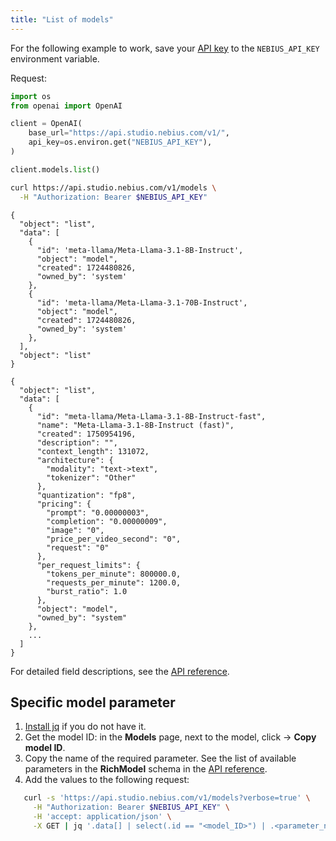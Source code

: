 ```yaml
---
title: "List of models"
---
```


For the following example to work, save your [API key](https://docs.nebius.com/studio/api/authentication) to the `NEBIUS_API_KEY` environment variable.

Request:

<CodeGroup>

```python Phyton
import os
from openai import OpenAI

client = OpenAI(
    base_url="https://api.studio.nebius.com/v1/",
    api_key=os.environ.get("NEBIUS_API_KEY"),
)

client.models.list()
```


```bash cURL
curl https://api.studio.nebius.com/v1/models \
  -H "Authorization: Bearer $NEBIUS_API_KEY"
```

</CodeGroup>

<Accordion title="Response">
  <CodeGroup>

  ```Non-verbose Non-verbose
  {
    "object": "list",
    "data": [
      {
        "id": 'meta-llama/Meta-Llama-3.1-8B-Instruct',
        "object": "model",
        "created": 1724480826,
        "owned_by": 'system'
      },
      {
        "id": 'meta-llama/Meta-Llama-3.1-70B-Instruct',
        "object": "model",
        "created": 1724480826,
        "owned_by": 'system'
      },
    ],
    "object": "list"
  }
  ```

  
  ```Verbose Verbose
  {
    "object": "list",
    "data": [
      {
        "id": "meta-llama/Meta-Llama-3.1-8B-Instruct-fast",
        "name": "Meta-Llama-3.1-8B-Instruct (fast)",
        "created": 1750954196,
        "description": "",
        "context_length": 131072,
        "architecture": {
          "modality": "text->text",
          "tokenizer": "Other"
        },
        "quantization": "fp8",
        "pricing": {
          "prompt": "0.00000003",
          "completion": "0.00000009",
          "image": "0",
          "price_per_video_second": "0",
          "request": "0"
        },
        "per_request_limits": {
          "tokens_per_minute": 800000.0,
          "requests_per_minute": 1200.0,
          "burst_ratio": 1.0
        },
        "object": "model",
        "owned_by": "system"
      },
      ...
    ]
  }
  ```

  </CodeGroup>
</Accordion>

For detailed field descriptions, see the [API reference](https://studio.nebius.com/api-reference).

## **Specific model parameter**

1. [Install jq](https://jqlang.org/download/) if you do not have it.
2. Get the model ID: in the **Models** page, next to the model, click → **Copy model ID**.
3. Copy the name of the required parameter. See the list of available parameters in the **RichModel** schema in the [API reference](https://studio.nebius.com/api-reference).
4. Add the values to the following request:

```bash
   curl -s 'https://api.studio.nebius.com/v1/models?verbose=true' \
     -H "Authorization: Bearer $NEBIUS_API_KEY" \
     -H 'accept: application/json' \
     -X GET | jq '.data[] | select(.id == "<model_ID>") | .<parameter_name>'
```